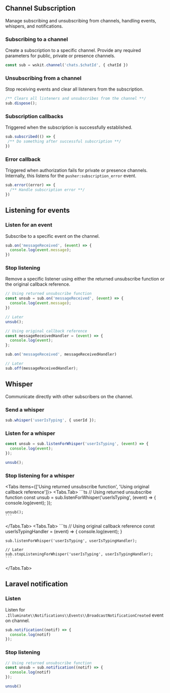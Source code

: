 
## Channel Subscription

Manage subscribing and unsubscribing from channels, handling events, whispers, and notifications.

### Subscribing to a channel

Create a subscription to a specific channel. Provide any required parameters for public, private or presence channels.

```ts
const sub = wskit.channel('chats.$chatId', { chatId })
```

### Unsubscribing from a channel

Stop receiving events and clear all listeners from the subscription.

```ts
/** Clears all listeners and unsubscribes from the channel **/
sub.dispose();
```

### Subscription callbacks

Triggered when the subscription is successfully established.

```ts
sub.subscribed(() => {
 /** Do something after successful subscription **/
})
```

### Error callback

Triggered when authorization fails for private or presence channels. Internally, this listens for the `pusher:subscription_error` <StyledLink href="https://pusher.com/docs/channels/using_channels/events/#pushersubscription_error-1995773905">event</StyledLink>.

```ts
sub.error((error) => {
  /** Handle subscription error **/
})
```

## Listening for events

### Listen for an event

Subscribe to a specific event on the channel.

```ts
sub.on('messageReceived', (event) => {
  console.log(event.message);
})
```

### Stop listening

Remove a specific listener using either the returned unsubscribe function or the original callback reference.

```ts
// Using returned unsubscribe function
const unsub = sub.on('messageReceived', (event) => {
  console.log(event.message);
})

// Later
unsub();
```
```ts
// Using original callback reference
const messageReceivedHandler = (event) => {
  console.log(event);
};

sub.on('messageReceived', messageReceivedHandler)

// Later
sub.off(messageReceivedHandler);
```

## Whisper

Communicate directly with other subscribers on the channel.

### Send a whisper

```ts
sub.whisper('userIsTyping', { userId });
```

### Listen for a whisper

```ts
const unsub = sub.listenForWhisper('userIsTyping', (event) => {
  console.log(event);
});

unsub();
```
### Stop listening for a whisper

<Tabs items={['Using returned unsubscribe function', 'Using original callback reference']}>
  <Tabs.Tab>
    ```ts
    // Using returned unsubscribe function
    const unsub = sub.listenForWhisper('userIsTyping', (event) => {
      console.log(event);
    });

    unsub();
    ```
  </Tabs.Tab>
  <Tabs.Tab>
    ```ts
    // Using original callback reference
    const userIsTypingHandler = (event) => {
      console.log(event);
    }

    sub.listenForWhisper('userIsTyping', userIsTypingHandler);

    // Later
    sub.stopListeningForWhisper('userIsTyping', userIsTypingHandler);
    ```
  </Tabs.Tab>
</Tabs>

## Laravel notification

### Listen

Listen for `.Illuminate\\Notifications\\Events\\BroadcastNotificationCreated` event on channel.

```ts
sub.notification((notif) => {
  console.log(notif)
});
```

### Stop listening

```ts
// Using returned unsubscribe function
const unsub = sub.notification((notif) => {
  console.log(notif)
});

unsub()
```